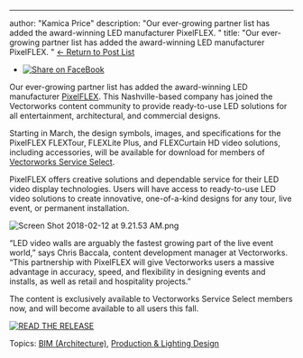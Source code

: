 ---
author: "Kamica Price"
description: "Our ever-growing partner list has added the award-winning LED manufacturer PixelFLEX. 
"
title: "Our ever-growing partner list has added the award-winning LED manufacturer PixelFLEX. 
" 
[← Return to Post List](../../../net/vectorworks/blog/index.html) 

* [![Share on FaceBook](https://2659751.fs1.hubspotusercontent-na1.net/hubfs/2659751/michaelDemo/share-FB.png)](https://www.facebook.com/sharer/sharer.php?u=https%3A%2F%2Fblog.vectorworks.net%2Fget-ready-for-latest-led-display-technology-with-our-pixelflex-partnership)

Our ever-growing partner list has added the award-winning LED manufacturer [PixelFLEX](https://pixelflexled.com/). This Nashville-based company has joined the Vectorworks content community to provide ready-to-use LED solutions for all entertainment, architectural, and commercial designs.

Starting in March, the design symbols, images, and specifications for the PixelFLEX FLEXTour, FLEXLite Plus, and FLEXCurtain HD video solutions, including accessories, will be available for download for members of [Vectorworks Service Select](https://serviceselect.vectorworks.net/?utm%5Fcampaign=blog&utm%5Fsource=intext&utm%5Fmedium=planetvectorworks&utm%5Fcontent=pixelflex02122018).

PixelFLEX offers creative solutions and dependable service for their LED video display technologies. Users will have access to ready-to-use LED video solutions to create innovative, one-of-a-kind designs for any tour, live event, or permanent installation.

![Screen Shot 2018-02-12 at 9.21.53 AM.png](https://blog.vectorworks.net/hs-fs/hubfs/Screen%20Shot%202018-02-12%20at%209.21.53%20AM.png?width=550&name=Screen%20Shot%202018-02-12%20at%209.21.53%20AM.png "Screen Shot 2018-02-12 at 9.21.53 AM.png") 

“LED video walls are arguably the fastest growing part of the live event world,” says Chris Baccala, content development manager at Vectorworks. “This partnership with PixelFLEX will give Vectorworks users a massive advantage in accuracy, speed, and flexibility in designing events and installs, as well as retail and hospitality projects.”

The content is exclusively available to Vectorworks Service Select members now, and will become available to all users this fall. 

[![READ THE RELEASE](https://no-cache.hubspot.com/cta/default/3018241/464d16e0-0ac9-4d64-aca6-1ecaa9d5653a.png)](https://cta-redirect.hubspot.com/cta/redirect/3018241/464d16e0-0ac9-4d64-aca6-1ecaa9d5653a) 

 Topics: [BIM (Architecture)](https://blog.vectorworks.net/topic/bim-architecture), [Production & Lighting Design](https://blog.vectorworks.net/topic/production-lighting-design) 

 